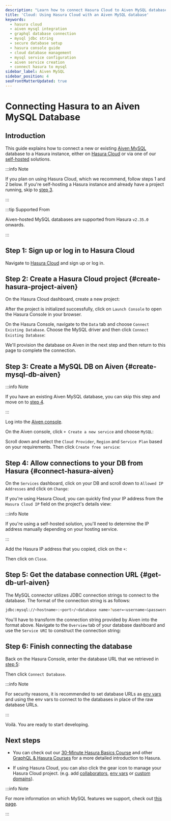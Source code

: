 ```yaml
---
description: "Learn how to connect Hasura Cloud to Aiven MySQL databases, including set up instructions, service configuration, and secure connection details."
title: 'Cloud: Using Hasura Cloud with an Aiven MySQL database'
keywords:
  - hasura cloud
  - aiven mysql integration
  - graphql database connection
  - mysql jdbc string
  - secure database setup
  - hasura console guide
  - cloud database management
  - mysql service configuration
  - aiven service creation
  - connect hasura to mysql
sidebar_label: Aiven MySQL
sidebar_position: 4
seoFrontMatterUpdated: true
---
```



# Connecting Hasura to an Aiven MySQL Database

## Introduction

This guide explains how to connect a new or existing [Aiven MySQL](https://aiven.io/mysql?utm_source=website&utm_medium=referral&utm_campaign=hasura) database to a Hasura
instance, either on [Hasura Cloud](https://cloud.hasura.io?skip_onboarding=true) or via one of our
[self-hosted](/deployment/deployment-guides/index.mdx) solutions.

:::info Note

If you plan on using Hasura Cloud, which we recommend, follow steps 1 and 2 below. If you're self-hosting a Hasura
instance and already have a project running, skip to [step 3](#create-mysql-db-aiven).

:::

:::tip Supported From

Aiven-hosted MySQL databases are supported from Hasura `v2.35.0` onwards.

:::

## Step 1: Sign up or log in to Hasura Cloud

Navigate to [Hasura Cloud](https://cloud.hasura.io/signup/?pg=docs&plcmt=body&cta=navigate-to-hasura-cloud&tech=default)
and sign up or log in.

## Step 2: Create a Hasura Cloud project {#create-hasura-project-aiven}

On the Hasura Cloud dashboard, create a new project:

<Thumbnail src="/img/cloud-dbs/create-hasura-cloud-project.png" alt="Create Hasura Cloud project" width="1000px" />

After the project is initialized successfully, click on `Launch Console` to open the Hasura Console in your browser.

On the Hasura Console, navigate to the `Data` tab and choose `Connect Existing Database`. Choose the MySQL driver and
then click `Connect Existing Database`:

<Thumbnail src="/img/databases/mysql/aiven/aiven-mysql-choose-driver.png" alt="Choose MySQL driver" width="1000px" />

We'll provision the database on Aiven in the next step and then return to this page to complete the connection.

## Step 3: Create a MySQL DB on Aiven {#create-mysql-db-aiven}

:::info Note

If you have an existing Aiven MySQL database, you can skip this step and move on to [step 4](#connect-hasura-aiven).

:::

Log into the [Aiven console](https://console.aiven.io/signup?utm_source=website&utm_medium=referral&utm_campaign=hasura).

On the Aiven console, click `+ Create a new service` and choose `MySQL`:

<Thumbnail
  src="/img/databases/mysql/aiven/aiven-create-mysql.png"
  alt="Create MySQL instance on Aiven"
  width="1000px"
/>

Scroll down and select the `Cloud Provider`, `Region` and `Service Plan` based on your requirements. Then click
`Create free service`:

<Thumbnail
  src="/img/databases/mysql/aiven/aiven-mysql-configuration.png"
  alt="Configure MySQL service"
  width="1000px"
/>

## Step 4: Allow connections to your DB from Hasura {#connect-hasura-aiven}

On the `Services` dashboard, click on your DB and scroll down to `Allowed IP Addresses` and click on `Change`:

<Thumbnail
  src="/img/databases/mysql/aiven/aiven-mysql-change-ip.png"
  alt="Change allowed IP addresses on Aiven"
  width="1000px"
/>

If you're using Hasura Cloud, you can quickly find your IP address from the `Hasura Cloud IP` field on the project's
details view:

<Thumbnail src="/img/databases/mysql/aiven/aiven-mysql-hasura-cloud-ip.png" alt="Hasura Cloud IP" width="1000px" />

:::info Note

If you're using a self-hosted solution, you'll need to determine the IP address manually depending on your hosting
service.

:::

Add the Hasura IP address that you copied, click on the `+`:

<Thumbnail src="/img/databases/mysql/aiven/aiven-mysql-hasura-cloud-ip-set.png" alt="Hasura Cloud IP" width="1000px" />

Then click on `Close`.

## Step 5: Get the database connection URL {#get-db-url-aiven}

The MySQL connector utilizes JDBC connection strings to connect to the database. The format of the connection string is
as follows:

```bash
jdbc:mysql://<hostname>:<port>/<database name>?user=<username>&password=<password>
```

You'll have to transform the connection string provided by Aiven into the format above. Navigate to the `Overview` tab
of your database dashboard and use the `Service URI` to construct the connection string:

<Thumbnail src="/img/databases/mysql/aiven/aiven-mysql-connection-uri.png" alt="Connection URI" width="1000px" />

## Step 6: Finish connecting the database

Back on the Hasura Console, enter the database URL that we retrieved in [step 5](#get-db-url-aiven):

<Thumbnail src="/img/databases/mysql/aiven/aiven-mysql-finish-connecting.png" alt="Finish connecting" width="1000px" />

Then click `Connect Database`.

:::info Note

For security reasons, it is recommended to set database URLs as [env vars](/hasura-cloud/projects/env-vars.mdx) and
using the env vars to connect to the databases in place of the raw database URLs.

:::

Voilà. You are ready to start developing.

<Thumbnail src="/img/cloud-dbs/hasura-console.png" alt="Hasura Console" width="1100px" />

## Next steps

- You can check out our [30-Minute Hasura Basics Course](https://hasura.io/learn/graphql/hasura/introduction/) and other
  [GraphQL & Hasura Courses](https://hasura.io/learn/) for a more detailed introduction to Hasura.

- If using Hasura Cloud, you can also click the gear icon to manage your Hasura Cloud project. (e.g. add
  [collaborators](/hasura-cloud/projects/collaborators.mdx), [env vars](/hasura-cloud/projects/env-vars.mdx) or
  [custom domains](/hasura-cloud/domains.mdx)).

<Thumbnail src="/img/getting-started/project-manage.png" alt="Project actions" width="860px" />

:::info Note

For more information on which MySQL features we support, check out [this page](/databases/feature-support.mdx).

:::
